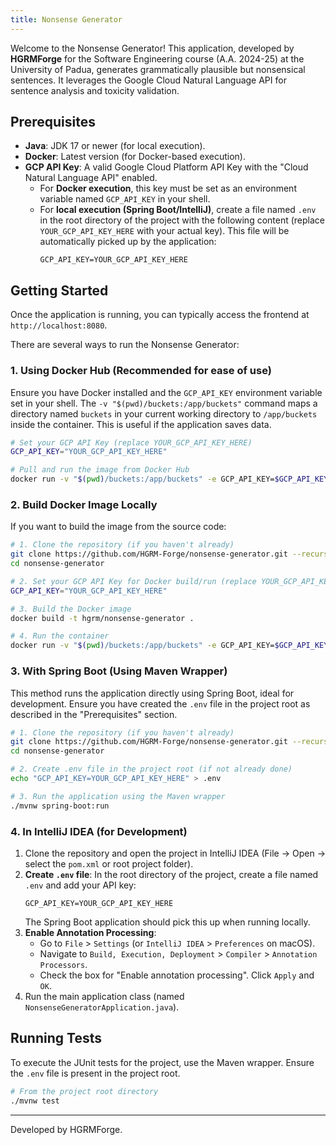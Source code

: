 ```yaml
---
title: Nonsense Generator
---
```


Welcome to the Nonsense Generator! This application, developed by **HGRMForge** for the Software Engineering course (A.A. 2024-25) at the University of Padua, generates grammatically plausible but nonsensical sentences. It leverages the Google Cloud Natural Language API for sentence analysis and toxicity validation.

## Prerequisites

-   **Java**: JDK 17 or newer (for local execution).
-   **Docker**: Latest version (for Docker-based execution).
-   **GCP API Key**: A valid Google Cloud Platform API Key with the "Cloud Natural Language API" enabled.
    -   For **Docker execution**, this key must be set as an environment variable named `GCP_API_KEY` in your shell.
    -   For **local execution (Spring Boot/IntelliJ)**, create a file named `.env` in the root directory of the project with the following content (replace `YOUR_GCP_API_KEY_HERE` with your actual key). This file will be automatically picked up by the application:
        ```
        GCP_API_KEY=YOUR_GCP_API_KEY_HERE
        ```

## Getting Started

Once the application is running, you can typically access the frontend at `http://localhost:8080`.

There are several ways to run the Nonsense Generator:

### 1. Using Docker Hub (Recommended for ease of use)

Ensure you have Docker installed and the `GCP_API_KEY` environment variable set in your shell.
The `-v "$(pwd)/buckets:/app/buckets"` command maps a directory named `buckets` in your current working directory to `/app/buckets` inside the container. This is useful if the application saves data.

```bash
# Set your GCP API Key (replace YOUR_GCP_API_KEY_HERE)
GCP_API_KEY="YOUR_GCP_API_KEY_HERE"

# Pull and run the image from Docker Hub
docker run -v "$(pwd)/buckets:/app/buckets" -e GCP_API_KEY=$GCP_API_KEY -p 8080:8080 hgrm/nonsense-generator
```

### 2. Build Docker Image Locally

If you want to build the image from the source code:

```bash
# 1. Clone the repository (if you haven't already)
git clone https://github.com/HGRM-Forge/nonsense-generator.git --recurse-submodules
cd nonsense-generator

# 2. Set your GCP API Key for Docker build/run (replace YOUR_GCP_API_KEY_HERE)
GCP_API_KEY="YOUR_GCP_API_KEY_HERE"

# 3. Build the Docker image
docker build -t hgrm/nonsense-generator .

# 4. Run the container
docker run -v "$(pwd)/buckets:/app/buckets" -e GCP_API_KEY=$GCP_API_KEY -p 8080:8080 hgrm/nonsense-generator
```

### 3. With Spring Boot (Using Maven Wrapper)

This method runs the application directly using Spring Boot, ideal for development.
Ensure you have created the `.env` file in the project root as described in the "Prerequisites" section.

```bash
# 1. Clone the repository (if you haven't already)
git clone https://github.com/HGRM-Forge/nonsense-generator.git --recurse-submodules
cd nonsense-generator

# 2. Create .env file in the project root (if not already done)
echo "GCP_API_KEY=YOUR_GCP_API_KEY_HERE" > .env

# 3. Run the application using the Maven wrapper
./mvnw spring-boot:run
```

### 4. In IntelliJ IDEA (for Development)

1.  Clone the repository and open the project in IntelliJ IDEA (File -> Open -> select the `pom.xml` or root project folder).
2.  **Create `.env` file**: In the root directory of the project, create a file named `.env` and add your API key:
    ```
    GCP_API_KEY=YOUR_GCP_API_KEY_HERE
    ```
    The Spring Boot application should pick this up when running locally.
3.  **Enable Annotation Processing**:
    -   Go to `File` > `Settings` (or `IntelliJ IDEA` > `Preferences` on macOS).
    -   Navigate to `Build, Execution, Deployment` > `Compiler` > `Annotation Processors`.
    -   Check the box for "Enable annotation processing". Click `Apply` and `OK`.
4.  Run the main application class (named `NonsenseGeneratorApplication.java`).

## Running Tests

To execute the JUnit tests for the project, use the Maven wrapper. Ensure the `.env` file is present in the project root.

```bash
# From the project root directory
./mvnw test
```

---

Developed by HGRMForge.

